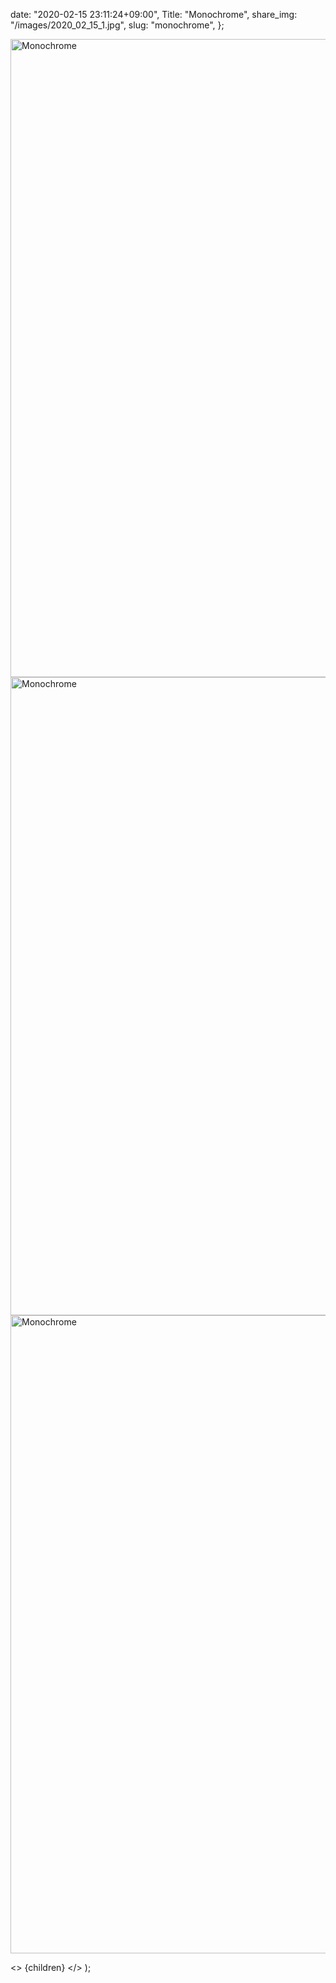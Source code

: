 
  date: "2020-02-15 23:11:24+09:00",
  Title: "Monochrome",
  share_img: "/images/2020_02_15_1.jpg",
  slug: "monochrome",
};

<img src="/images/2020_02_15_1.jpg" alt="Monochrome" width="1500" height="1021" loading="lazy" />
<img src="/images/2020_02_15_2.jpg" alt="Monochrome" width="1500" height="1021" loading="lazy" />
<img src="/images/2020_02_15_3.jpg" alt="Monochrome" width="1500" height="1021" loading="lazy" />

  <>
    <Head>
      <title>{meta.Title} | 異郷好実</title>
    </Head>
    <PostLayout meta={meta}>{children}</PostLayout>
  </>
);

